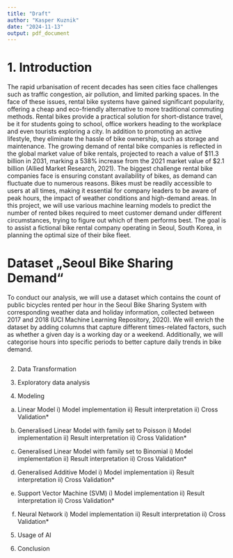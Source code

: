 ```yaml
---
title: "Draft"
author: "Kasper Kuznik"
date: "2024-11-13"
output: pdf_document
---
```


# 1. Introduction 
The rapid urbanisation of recent decades has seen cities face challenges such as traffic congestion, air pollution, and limited parking spaces. In the face of these issues, rental bike systems have gained significant popularity, offering a cheap and eco-friendly alternative to more traditional commuting methods. Rental bikes provide a practical solution for short-distance travel, be it for students going to school, office workers heading to the workplace and even tourists exploring a city. In addition to promoting an active lifestyle, they eliminate the hassle of bike ownership, such as storage and maintenance. The growing demand of rental bike companies is reflected in the global market value of bike rentals, projected to reach a value of $11.3 billion in 2031, marking a 538% increase from the 2021 market value of $2.1 billion (Allied Market Research, 2021).
	The biggest challenge rental bike companies face is ensuring constant availability of bikes, as demand can fluctuate due to  numerous reasons. Bikes must be readily accessible to users at all times, making it essential for company leaders to be aware of peak hours, the impact of weather conditions and high-demand areas. In this project, we will use various machine learning models to predict the number of rented bikes required to meet customer demand under different circumstances, trying to figure out which of them performs best. The goal is to assist a fictional bike rental company operating in Seoul, South Korea, in planning the optimal size of their bike fleet.

# Dataset „Seoul Bike Sharing Demand“
To conduct our analysis, we will use a dataset which contains the count of public bicycles rented per hour in the Seoul Bike Sharing System with corresponding weather data and holiday information, collected between 2017 and 2018 (UCI Machine Learning Repository, 2020). We will enrich the dataset by adding columns that capture different times-related factors, such as whether a given day is a working day or a weekend. Additionally, we will categorise hours into specific periods to better capture daily trends in bike demand. 


```r


```

2. Data Transformation

3. Exploratory data analysis

4. Modeling 
  a) Linear Model
    i) Model implementation
    ii) Result interpretation
    ii) Cross Validation*

  b) Generalised Linear Model with family set to Poisson
    i) Model implementation
    ii) Result interpretation
    ii) Cross Validation*
    
  c) Generalised Linear Model with family set to Binomial
    i) Model implementation
    ii) Result interpretation
    ii) Cross Validation*
    
  d) Generalised Additive Model
    i) Model implementation
    ii) Result interpretation
    ii) Cross Validation*

  e) Support Vector Machine (SVM)
    i) Model implementation
    ii) Result interpretation
    ii) Cross Validation*

  f) Neural Network
    i) Model implementation
    ii) Result interpretation
    ii) Cross Validation*

5. Usage of AI

6. Conclusion

